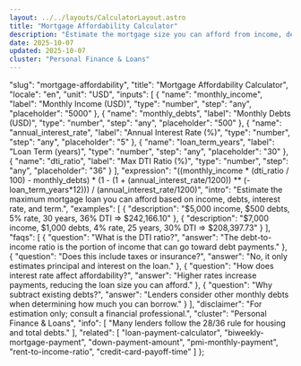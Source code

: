 ```yaml
---
layout: ../../layouts/CalculatorLayout.astro
title: "Mortgage Affordability Calculator"
description: "Estimate the mortgage size you can afford from income, debts, and loan terms."
date: 2025-10-07
updated: 2025-10-07
cluster: "Personal Finance & Loans"
---
```


  "slug": "mortgage-affordability",
  "title": "Mortgage Affordability Calculator",
  "locale": "en",
  "unit": "USD",
  "inputs": [
    {
      "name": "monthly_income",
      "label": "Monthly Income (USD)",
      "type": "number",
      "step": "any",
      "placeholder": "5000"
    },
    {
      "name": "monthly_debts",
      "label": "Monthly Debts (USD)",
      "type": "number",
      "step": "any",
      "placeholder": "500"
    },
    {
      "name": "annual_interest_rate",
      "label": "Annual Interest Rate (%)",
      "type": "number",
      "step": "any",
      "placeholder": "5"
    },
    {
      "name": "loan_term_years",
      "label": "Loan Term (years)",
      "type": "number",
      "step": "any",
      "placeholder": "30"
    },
    {
      "name": "dti_ratio",
      "label": "Max DTI Ratio (%)",
      "type": "number",
      "step": "any",
      "placeholder": "36"
    }
  ],
  "expression": "((monthly_income * (dti_ratio / 100) - monthly_debts) * (1 - (1 + (annual_interest_rate/1200)) ** (-loan_term_years*12))) / (annual_interest_rate/1200)",
  "intro": "Estimate the maximum mortgage loan you can afford based on income, debts, interest rate, and term.",
  "examples": [
    { "description": "$5,000 income, $500 debts, 5% rate, 30 years, 36% DTI ⇒ $242,166.10" },
    { "description": "$7,000 income, $1,000 debts, 4% rate, 25 years, 30% DTI ⇒ $208,397.73" }
  ],
  "faqs": [
    {
      "question": "What is the DTI ratio?",
      "answer": "The debt-to-income ratio is the portion of income that can go toward debt payments."
    },
    {
      "question": "Does this include taxes or insurance?",
      "answer": "No, it only estimates principal and interest on the loan."
    },
    {
      "question": "How does interest rate affect affordability?",
      "answer": "Higher rates increase payments, reducing the loan size you can afford."
    },
    {
      "question": "Why subtract existing debts?",
      "answer": "Lenders consider other monthly debts when determining how much you can borrow."
    }
  ],
  "disclaimer": "For estimation only; consult a financial professional.",
  "cluster": "Personal Finance & Loans",
  "info": [
    "Many lenders follow the 28/36 rule for housing and total debts."
  ],
  "related": [
    "loan-payment-calculator",
    "biweekly-mortgage-payment",
    "down-payment-amount",
    "pmi-monthly-payment",
    "rent-to-income-ratio",
    "credit-card-payoff-time"
  ]
};

<Calculator schema={schema} />
